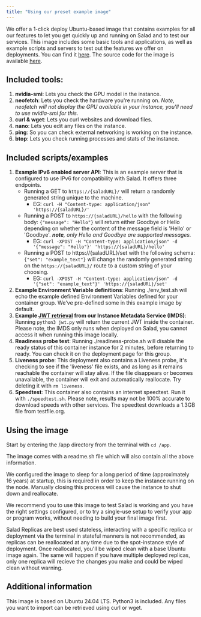 ```yaml
---
title: "Using our preset example image"
---
```


We offer a 1-click deploy Ubuntu-based image that contains examples for all our features to let you get quickly up and running on Salad and to test our services. This image includes some basic tools and applications, as well as example scripts and servers to test out the features we offer on deployments. You can find it [here](https://github.com/saladtechnologies/salad-recipes/pkgs/container/recipe-example-image). The source code for the image is available [here](https://github.com/SaladTechnologies/salad-recipes/tree/master/src/example-image).

## Included tools:

1. **nvidia-smi**: Lets you check the GPU model in the instance.
2. **neofetch**: Lets you check the hardware you're running on. *Note, neofetch will not display the GPU available in your instance, you'll need to use nvidia-smi for this.*
3. **curl & wget**: Lets you curl websites and download files.
4. **nano**: Lets you edit any files on the instance.
5. **ping**: So you can check external networking is working on the instance.
6. **btop**: Lets you check running processes and stats of the instance.

## Included scripts/examples

1. **Example IPv6 enabled server API**: This is an example server that is configured to use IPv6 for compatibility with Salad. It offers three endpoints.
    - Running a GET to `https://{saladURL}/` will return a randomly generated string unique to the machine. 
        - EG: `curl -H "Content-type: application/json" 'https://{saladURL}/'`
    - Running a POST to `https://{saladURL}/hello` with the following body: `{"message": "Hello"}`  will return either Goodbye or Hello depending on whether the content of the message field is 'Hello' or 'Goodbye'. ***note**, only Hello and Goodbye are supported messages.*
        - EG: `curl -XPOST -H "Content-type: application/json" -d '{"message": "Hello"}' 'https://{saladURL}/hello'`
    - Running a POST to https://{saladURL}/set with the following schema: `{"set": "example_text"}` will change the randomly generated string on the `https://{saladURL}/` route to a custom string of your choosing.
        - EG: `curl -XPOST -H "Content-type: application/json" -d '{"set": "example_text"}' 'https://{saladURL}/set'`
2. **Example Environment Variable definitions**: Running ./env_test.sh will echo the example defined Environment Variables defined for your container group. We've pre-defined some in this example image by default.
3. **Example [JWT retrieval](https://docs.salad.com/container-engine/requesting-a-jwt-from-salad) from our Instance Metadata Service (IMDS)**: Running `python3 jwt.py` will return the current JWT inside the container. Please note, the IMDS only runs when deployed on Salad, you cannot access it when running this image locally.
4. **Readiness probe test**: Running ./readiness-probe.sh will disable the ready status of this container instance for 2 minutes, before returning to ready. You can check it on the deployment page for this group.
5. **Liveness probe**: This deployment also contains a Liveness probe, it's checking to see if the 'liveness' file exists, and as long as it remains reachable the container will stay alive. If the file disappears or becomes unavailable, the container will exit and automatically reallocate. Try deleting it with `rm liveness`.
6. **Speedtest**: This container also contains an internet speedtest. Run it with `./speedtest.sh`. Please note, results may not be 100% accurate to download speeds with other services. The speedtest downloads a 1.3GB file from testfile.org.


## Using the image

Start by entering the /app directory from the terminal with `cd /app`.

The image comes with a readme.sh file which will also contain all the above information.

We configured the image to sleep for a long period of time (approximately 16 years) at startup, this is required in order to keep the instance running on the node. Manually closing this process will cause the instance to shut down and reallocate. 

We recommend you to use this image to test Salad is working and you have the right settings configured, or to try a single-use setup to verify your app or program works, without needing to build your final image first.

Salad Replicas are best used stateless, interacting with a specific replica or deployment via the terminal in stateful manners is not recommended, as replicas can be reallocated at any time due to the spot-instance style of deployment. Once reallocated, you'll be wiped clean with a base Ubuntu image again. The same will happen if you have multiple deployed replicas, only one replica will recieve the changes you make and could be wiped clean without warning. 

## Additional information

This image is based on Ubuntu 24.04 LTS. Python3 is included. Any files you want to import can be retrieved using curl or wget.
